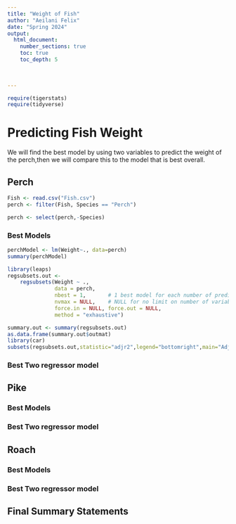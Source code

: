 ```yaml
---
title: "Weight of Fish"
author: "Aeilani Felix"
date: "Spring 2024"  
output: 
  html_document:
    number_sections: true
    toc: true
    toc_depth: 5

 
    
---
```



```r
require(tigerstats)
require(tidyverse)
```

# Predicting Fish Weight
We will find the best model by using two variables to predict the weight of the perch,then we will compare this to the model that is best overall.


## Perch

```r
Fish <- read.csv("Fish.csv")
perch <- filter(Fish, Species == "Perch")
```

```r
perch <- select(perch,-Species)
```

### Best Models
```r
perchModel <- lm(Weight~., data=perch)
summary(perchModel)
```
```r
library(leaps)
regsubsets.out <-
    regsubsets(Weight ~ .,
               data = perch,
               nbest = 1,       # 1 best model for each number of predictors
               nvmax = NULL,    # NULL for no limit on number of variables
               force.in = NULL, force.out = NULL,
               method = "exhaustive")

summary.out <- summary(regsubsets.out)
as.data.frame(summary.out$outmat)
library(car)
subsets(regsubsets.out,statistic="adjr2",legend="bottomright",main="Adjusted R^2")
```


### Best Two regressor model



## Pike


### Best Models

### Best Two regressor model


## Roach

### Best Models

### Best Two regressor model

## Final Summary Statements